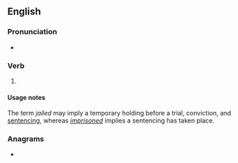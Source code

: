 ==English==

===Pronunciation===
* {{IPA|en|/dʒeɪld/}}

===Verb===
{{head|en|verb form}}

# {{en-past of|jail}}
{{syn|en|incarcerated}}

====Usage notes====
The term ''jailed'' may imply a temporary holding before a trial, conviction, and [[sentencing]], whereas ''[[imprisoned]]'' implies a sentencing has taken place.

===Anagrams===
* {{anagrams|en|a=adeijl|Jadiel}}